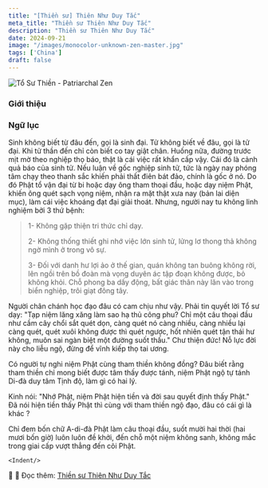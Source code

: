 ```yaml
---
title: "[Thiền sư] Thiên Như Duy Tắc"
meta_title: "Thiền sư Thiên Như Duy Tắc"
description: "Thiền sư Thiên Như Duy Tắc"
date: 2024-09-21
image: "/images/monocolor-unknown-zen-master.jpg"
tags: ['China']
draft: false
---
```


<div className="grid xl:grid-cols-8 lg:grid-cols-8 md:grid-cols-2 sm:grid-cols-2 xs:grid-cols-1 gap-8 bg-body dark:bg-darkmode-body">

<div className="lg:col-span-3 md:col-span-1">

  <img decoding="async" src="/images/monocolor-unknown-zen-master.jpg" alt="Tổ Sư Thiền - Patriarchal Zen" />

  ### Giới thiệu

  <Youtube client:load id="" title=""/>

  <Indent/>

</div>

<div className="lg:col-span-5 md:col-span-1">

  ### Ngữ lục

  <Indent/>Sinh không biết từ đâu đến, gọi là sinh đại. Tử không biết về đâu, gọi là tử đại.
  Khi tử thần đến chỉ còn biết co tay giật chân.
  Huống nữa, đường trước mịt mờ theo nghiệp thọ báo, thật là cái việc rất khẩn cấp vậy.
  Cái đó là cảnh quả báo của sinh tử.
  Nếu luận về gốc nghiệp sinh tử, tức là ngày nay phóng tâm chạy theo thanh sắc khiến phải thất điên bát đảo, chính là gốc ở nó.
  Do đó Phật tổ vận đại từ bi hoặc dạy ông tham thoại đầu, hoặc dạy niệm Phật, khiến ông quét sạch vọng niệm, nhận ra mặt thật xưa nay (bản lai diện mục),
  làm cái việc khoáng đạt đại giải thoát.
Nhưng, người nay tu không linh nghiệm bởi 3 thứ bệnh:

  >  1- Không gặp thiện tri thức chỉ dạy.
  >
  >  2- Không thống thiết ghi nhớ việc lớn sinh tử, lửng lơ thong thả không ngờ mình ở trong vô sự.
  >
  >  3- Đối với danh hư lợi ảo ở thế gian, quán không tan buông không rời, lên ngồi trên bồ đoàn mà vọng duyên ác tập đoạn không được, bỏ không khỏi.
  Chỗ phong ba dấy động, bất giác thân này lăn vào trong biển nghiệp, trôi giạt đông tây.


  <Indent/>Người chân chánh học đạo đâu có cam chịu như vậy. Phải tin quyết lời Tổ sư dạy: "Tạp niệm lăng xăng làm sao hạ thủ công phu?
  Chỉ một câu thoại đầu như cầm cây chổi sắt quét dọn, càng quét nó càng nhiều, càng nhiều lại càng quét, quét xuôi không được thì quét ngược,
  hốt nhiên quét tận thái hư không, muôn sai ngàn biệt một đường suốt thấu."
  Chư thiện đức! Nỗ lực đời này cho liễu ngộ, đừng để vĩnh kiếp thọ tai ương.

  <Indent/>Có người tự nghi niệm Phật cùng tham thiền không đồng?
  Đâu biết rằng tham thiền chỉ mong biết được tâm thấy được tánh,
  niệm Phật ngộ tự tánh Di-đà duy tâm Tịnh độ, làm gì có hai lý.

  <Indent/>Kinh nói: "Nhớ Phật, niệm Phật hiện tiền và đời sau quyết định thấy Phật."
  Đã nói hiện tiền thấy Phật thì cùng với tham thiền ngộ đạo, đâu có cái gì là khác ?

  <Indent/>Chỉ đem bốn chữ A-di-đà Phật làm câu thoại đầu, suốt mười hai thời (hai mươi bốn giờ) luôn luôn đề khởi,
  đến chỗ một niệm không sanh, không mắc trong giai cấp vượt thẳng đến cõi Phật.

  <Notice type="warning" title="cảnh ngữ">

    <Indent/>

  </Notice>

  <Notice type="tip" title="tác phẩm">
    📖
  </Notice>

  <Notice type="info" title="thông tin khác">
    🧷 Đọc thêm: <a href="https://duylucthien.wordpress.com/2024/01/12/thien-nhu-duy-tac-thien-su" target="_blank" rel="noopener noreferrer">Thiền sư Thiên Như Duy Tắc</a>

  </Notice>

</div>

</div>
